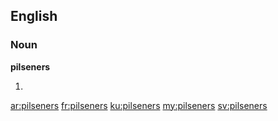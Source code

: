 ==English==

===Noun===
'''pilseners'''

# {{plural of|pilsener}}

[[ar:pilseners]]
[[fr:pilseners]]
[[ku:pilseners]]
[[my:pilseners]]
[[sv:pilseners]]
